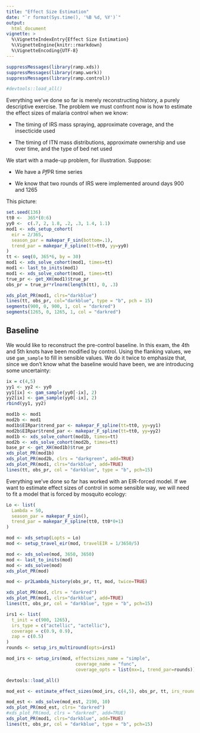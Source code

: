 ```yaml
---
title: "Effect Size Estimation" 
date: "`r format(Sys.time(), '%B %d, %Y')`"
output:
  html_document 
vignette: >
  %\VignetteIndexEntry{Effect Size Estimation}
  %\VignetteEngine{knitr::rmarkdown}
  %\VignetteEncoding{UTF-8}
---
```


```r
suppressMessages(library(ramp.xds))
suppressMessages(library(ramp.work))
suppressMessages(library(ramp.control))
```


```r
#devtools::load_all()
```

Everything we've done so far is merely reconstructing history, a purely descriptive exercise. The problem we must confront now is how to estimate the effect sizes of malaria control when we know:

+ The timing of IRS mass spraying, approximate coverage, and the insecticide used

+ The timing of ITN mass distributions, approximate ownership and use over time, and the type of bed net used  

We start with a made-up problem, for illustration. Suppose:

+ We have a *Pf*PR time series

+ We know that two rounds of IRS were implemented around days 900 and 1265 

This picture: 

```r
set.seed(136)
tt0 <-  365*(0:6)
yy0 <-  c(.7, 2, 1.8, .2, .3, 1.4, 1.1)
mod1 <- xds_setup_cohort(
  eir = 2/365,
  season_par = makepar_F_sin(bottom=.1),
  trend_par = makepar_F_spline(tt=tt0, yy=yy0)
)
tt <- seq(0, 365*6, by = 30)
mod1 <- xds_solve_cohort(mod1, times=tt)
mod1 <- last_to_inits(mod1)
mod1 <- xds_solve_cohort(mod1, times=tt)
true_pr <- get_XH(mod1)$true_pr
obs_pr = true_pr*rlnorm(length(tt), 0, .3)
```

```r
xds_plot_PR(mod1, clrs="darkblue")
lines(tt, obs_pr, col="darkblue", type = "b", pch = 15)
segments(900, 0, 900, 1, col = "darkred")
segments(1265, 0, 1265, 1, col = "darkred")
```

## Baseline

We would like to reconstruct the pre-control baseline. In this exam, the 4th and 5th knots have been modified by control. Using the flanking values, we use `gam_sample` to fill in sensible values. We do it twice to emphasize that, since we don't know what the baseline would have been, we are introducing some uncertainty:  

```r
ix = c(4,5)
yy1 <- yy2 <- yy0 
yy1[ix] <- gam_sample(yy0[-ix], 2)
yy2[ix] <- gam_sample(yy0[-ix], 2)
rbind(yy1, yy2)
```

```r
mod1b <- mod1
mod2b <- mod1
mod1b$EIRpar$trend_par <- makepar_F_spline(tt=tt0, yy=yy1)
mod2b$EIRpar$trend_par <- makepar_F_spline(tt=tt0, yy=yy2)
mod1b <- xds_solve_cohort(mod1b, times=tt)
mod2b <- xds_solve_cohort(mod2b, times=tt)
base_pr <- get_XH(mod1b)$true_pr
xds_plot_PR(mod1b)
xds_plot_PR(mod2b, clrs = "darkgreen", add=TRUE)
xds_plot_PR(mod1, clrs="darkblue", add=TRUE) 
lines(tt, obs_pr, col = "darkblue", type = "b", pch=15)
```

Everything we've done so far has worked with an EIR-forced model. If we want to estimate effect sizes of control in some sensible way, we will need to fit a model that is forced by mosquito ecology: 

```r
Lo <- list(
  Lambda = 50,
  season_par = makepar_F_sin(),
  trend_par = makepar_F_spline(tt0, tt0*0+1)
)
```


```r
mod <- xds_setup(Lopts = Lo)
mod <- setup_travel_eir(mod, travelEIR = 1/3650/5)
```


```r
mod <- xds_solve(mod, 3650, 3650)
mod <- last_to_inits(mod)
mod <- xds_solve(mod)
xds_plot_PR(mod)
```

```r
mod <- pr2Lambda_history(obs_pr, tt, mod, twice=TRUE)
```

```r
xds_plot_PR(mod, clrs = "darkred")
xds_plot_PR(mod1, clrs="darkblue", add=TRUE)
lines(tt, obs_pr, col = "darkblue", type = "b", pch=15)
```
```r
irs1 <- list(
  t_init = c(900, 1265), 
  irs_type = c("actellic", "actellic"), 
  coverage = c(0.9, 0.9), 
  zap = c(0.5) 
)
rounds <- setup_irs_multiround(opts=irs1)
```


```r
mod_irs <- setup_irs(mod, effectsizes_name = "simple", 
                          coverage_name = "func", 
                          coverage_opts = list(mx=1, trend_par=rounds))
```

```r
devtools::load_all()
```


```r
mod_est <- estimate_effect_sizes(mod_irs, c(4,5), obs_pr, tt, irs_rounds=irs1)
```
```r
mod_est <- xds_solve(mod_est, 2190, 10) 
xds_plot_PR(mod_est, clrs= "darkred")
#xds_plot_PR(mod, clrs = "darkred", add=TRUE)
xds_plot_PR(mod1, clrs="darkblue", add=TRUE)
lines(tt, obs_pr, col = "darkblue", type = "b", pch=15)
```

